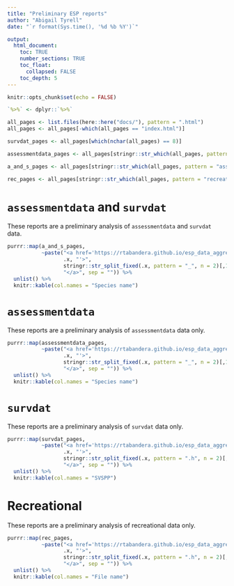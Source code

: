 ```yaml
---
title: "Preliminary ESP reports"
author: "Abigail Tyrell"
date: "`r format(Sys.time(), '%d %b %Y')`"

output: 
  html_document:
    toc: TRUE
    number_sections: TRUE
    toc_float: 
      collapsed: FALSE
    toc_depth: 5
---
```


```r
knitr::opts_chunk$set(echo = FALSE)

`%>%` <- dplyr::`%>%`

all_pages <- list.files(here::here("docs/"), pattern = ".html")
all_pages <- all_pages[-which(all_pages == "index.html")]

survdat_pages <- all_pages[which(nchar(all_pages) == 8)]

assessmentdata_pages <- all_pages[stringr::str_which(all_pages, pattern = "assessmentdata.html")]

a_and_s_pages <- all_pages[stringr::str_which(all_pages, pattern = "assessmentdata_and_survdat.html")]

rec_pages <- all_pages[stringr::str_which(all_pages, pattern = "recreational")]
```

# `assessmentdata` and `survdat` 
These reports are a preliminary analysis of `assessmentdata` and `survdat` data.

```r
purrr::map(a_and_s_pages, 
           ~paste("<a href='https://rtabandera.github.io/esp_data_aggregation/", 
                  .x, "'>",
                  stringr::str_split_fixed(.x, pattern = "_", n = 2)[,1], 
                  "</a>", sep = "")) %>%
  unlist() %>%
  knitr::kable(col.names = "Species name")

```

# `assessmentdata`
These reports are a preliminary analysis of `assessmentdata` data only.

```r
purrr::map(assessmentdata_pages, 
           ~paste("<a href='https://rtabandera.github.io/esp_data_aggregation/", 
                  .x, "'>",
                  stringr::str_split_fixed(.x, pattern = "_", n = 2)[,1], 
                  "</a>", sep = "")) %>%
  unlist() %>%
  knitr::kable(col.names = "Species name")

```

# `survdat`
These reports are a preliminary analysis of `survdat` data only.

```r
purrr::map(survdat_pages, 
           ~paste("<a href='https://rtabandera.github.io/esp_data_aggregation/", 
                  .x, "'>",
                  stringr::str_split_fixed(.x, pattern = ".h", n = 2)[,1], 
                  "</a>", sep = "")) %>%
  unlist() %>%
  knitr::kable(col.names = "SVSPP")

```

# Recreational
These reports are a preliminary analysis of recreational data only.

```r
purrr::map(rec_pages, 
           ~paste("<a href='https://rtabandera.github.io/esp_data_aggregation/", 
                  .x, "'>",
                  stringr::str_split_fixed(.x, pattern = ".h", n = 2)[,1], 
                  "</a>", sep = "")) %>%
  unlist() %>%
  knitr::kable(col.names = "File name")

```
